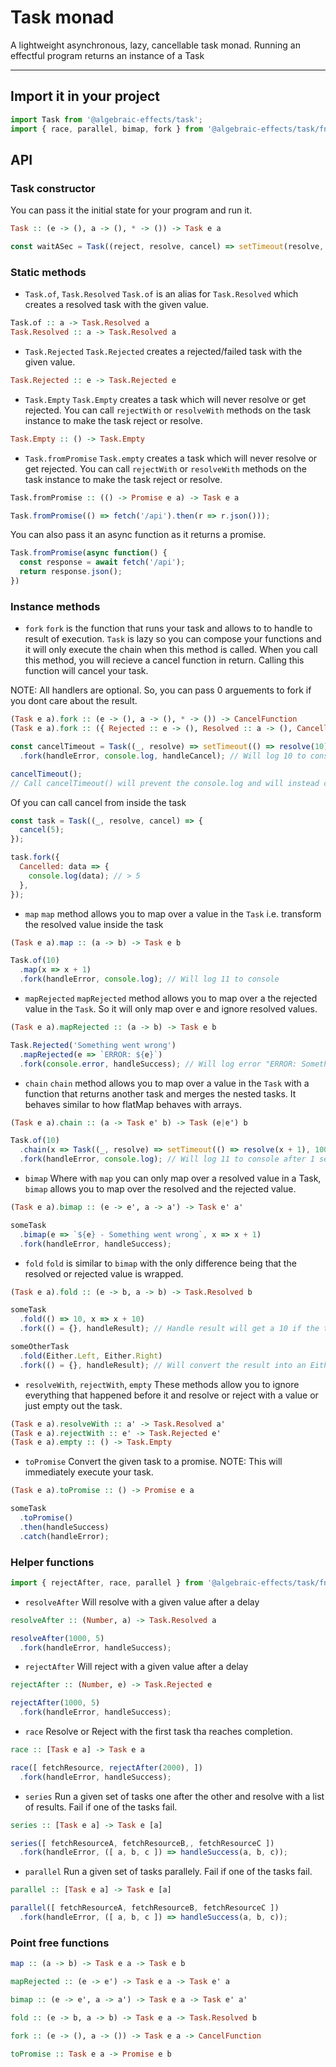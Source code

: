 
# Task monad
A lightweight asynchronous, lazy, cancellable task monad. Running an effectful program returns an instance of a Task

---


## Import it in your project
```js
import Task from '@algebraic-effects/task';
import { race, parallel, bimap, fork } from '@algebraic-effects/task/fns'; // Helper functions. Also includes point-free alternatives for Task#method
```


## API

### Task constructor
You can pass it the initial state for your program and run it.
```haskell
Task :: (e -> (), a -> (), * -> ()) -> Task e a
```

```js
const waitASec = Task((reject, resolve, cancel) => setTimeout(resolve, 1000));
```

### Static methods

* `Task.of`, `Task.Resolved`
`Task.of` is an alias for `Task.Resolved` which creates a resolved task with the given value.
```haskell
Task.of :: a -> Task.Resolved a
Task.Resolved :: a -> Task.Resolved a
```

* `Task.Rejected`
`Task.Rejected` creates a rejected/failed task with the given value.
```haskell
Task.Rejected :: e -> Task.Rejected e
```

* `Task.Empty`
`Task.Empty` creates a task which will never resolve or get rejected. You can call `rejectWith` or `resolveWith` methods on the task instance to make the task reject or resolve.
```haskell
Task.Empty :: () -> Task.Empty
```

* `Task.fromPromise`
`Task.empty` creates a task which will never resolve or get rejected. You can call `rejectWith` or `resolveWith` methods on the task instance to make the task reject or resolve.
```haskell
Task.fromPromise :: (() -> Promise e a) -> Task e a
```

```js
Task.fromPromise(() => fetch('/api').then(r => r.json()));
```

You can also pass it an async function as it returns a promise.
```js
Task.fromPromise(async function() {
  const response = await fetch('/api');
  return response.json();
})
```


### Instance methods

* `fork`
`fork` is the function that runs your task and allows to to handle to result of execution. `Task` is lazy so you can compose your functions and it will only execute the chain when this method is called. When you call this method, you will recieve a cancel function in return. Calling this function will cancel your task.

NOTE: All handlers are optional. So, you can pass 0 arguements to fork if you dont care about the result.
```haskell
(Task e a).fork :: (e -> (), a -> (), * -> ()) -> CancelFunction
(Task e a).fork :: ({ Rejected :: e -> (), Resolved :: a -> (), Cancelled: * -> () }) -> CancelFunction
```
```js
const cancelTimeout = Task((_, resolve) => setTimeout(() => resolve(10), 1000))
  .fork(handleError, console.log, handleCancel); // Will log 10 to console

cancelTimeout();
// Call cancelTimeout() will prevent the console.log and will instead call only handleCancel
```

Of you can call cancel from inside the task
```js
const task = Task((_, resolve, cancel) => {
  cancel(5);
});

task.fork({
  Cancelled: data => {
    console.log(data); // > 5
  },
});

```


* `map`
`map` method allows you to map over a value in the `Task` i.e. transform the resolved value inside the task
```haskell
(Task e a).map :: (a -> b) -> Task e b
```
```js
Task.of(10)
  .map(x => x + 1)
  .fork(handleError, console.log); // Will log 11 to console
```


* `mapRejected`
`mapRejected` method allows you to map over a the rejected value in the `Task`. So it will only map over e and ignore resolved values.
```haskell
(Task e a).mapRejected :: (a -> b) -> Task e b
```
```js
Task.Rejected('Something went wrong')
  .mapRejected(e => `ERROR: ${e}`)
  .fork(console.error, handleSuccess); // Will log error "ERROR: Something went wrong"
```


* `chain`
`chain` method allows you to map over a value in the `Task` with a function that returns another task and merges the nested tasks. It behaves similar to how flatMap behaves with arrays.
```haskell
(Task e a).chain :: (a -> Task e' b) -> Task (e|e') b
```
```js
Task.of(10)
  .chain(x => Task((_, resolve) => setTimeout(() => resolve(x + 1), 1000)))
  .fork(handleError, console.log); // Will log 11 to console after 1 second
```


* `bimap`
Where with `map` you can only map over a resolved value in a Task, `bimap` allows you to map over the resolved and the rejected value.
```haskell
(Task e a).bimap :: (e -> e', a -> a') -> Task e' a'
```
```js
someTask
  .bimap(e => `${e} - Something went wrong`, x => x + 1)
  .fork(handleError, handleSuccess);
```


* `fold`
`fold` is similar to `bimap` with the only difference being that the resolved or rejected value is wrapped.
```haskell
(Task e a).fold :: (e -> b, a -> b) -> Task.Resolved b
```
```js
someTask
  .fold(() => 10, x => x + 10)
  .fork(() = {}, handleResult); // Handle result will get a 10 if the task is rejected, else, it will get (resolved value + 10)

someOtherTask
  .fold(Either.Left, Either.Right)
  .fork(() = {}, handleResult); // Will convert the result into an Either
```


* `resolveWith`, `rejectWith`, `empty`
These methods allow you to ignore everything that happened before it and resolve or reject with a value or just empty out the task.
```haskell
(Task e a).resolveWith :: a' -> Task.Resolved a'
(Task e a).rejectWith :: e' -> Task.Rejected e'
(Task e a).empty :: () -> Task.Empty
```

* `toPromise`
Convert the given task to a promise.
NOTE: This will immediately execute your task.
```haskell
(Task e a).toPromise :: () -> Promise e a
```
```js
someTask
  .toPromise()
  .then(handleSuccess)
  .catch(handleError);
```


### Helper functions

```js
import { rejectAfter, race, parallel } from '@algebraic-effects/task/fns';
```

* `resolveAfter`
Will resolve with a given value after a delay

```haskell
resolveAfter :: (Number, a) -> Task.Resolved a
```
```js
resolveAfter(1000, 5)
  .fork(handleError, handleSuccess);
```


* `rejectAfter`
Will reject with a given value after a delay


```haskell
rejectAfter :: (Number, e) -> Task.Rejected e
```
```js
rejectAfter(1000, 5)
  .fork(handleError, handleSuccess);
```


* `race`
Resolve or Reject with the first task tha reaches completion.

```haskell
race :: [Task e a] -> Task e a
```
```js
race([ fetchResource, rejectAfter(2000), ])
  .fork(handleError, handleSuccess);
```


* `series`
Run a given set of tasks one after the other and resolve with a list of results. Fail if one of the tasks fail.

```haskell
series :: [Task e a] -> Task e [a]
```
```js
series([ fetchResourceA, fetchResourceB,, fetchResourceC ])
  .fork(handleError, ([ a, b, c ]) => handleSuccess(a, b, c));
```


* `parallel`
Run a given set of tasks parallely. Fail if one of the tasks fail.

```haskell
parallel :: [Task e a] -> Task e [a]
```
```js
parallel([ fetchResourceA, fetchResourceB, fetchResourceC ])
  .fork(handleError, ([ a, b, c ]) => handleSuccess(a, b, c));
```


### Point free functions

```haskell
map :: (a -> b) -> Task e a -> Task e b
```
```haskell
mapRejected :: (e -> e') -> Task e a -> Task e' a
```
```haskell
bimap :: (e -> e', a -> a') -> Task e a -> Task e' a'
```
```haskell
fold :: (e -> b, a -> b) -> Task e a -> Task.Resolved b
```
```haskell
fork :: (e -> (), a -> ()) -> Task e a -> CancelFunction
```
```haskell
toPromise :: Task e a -> Promise e b
```

